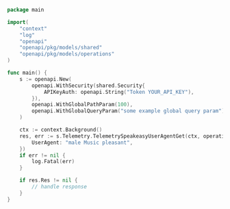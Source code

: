 ```go showLineNumbers copy filename="Telemetry Speakeasy User Agent Get usage example"
package main

import(
	"context"
	"log"
	"openapi"
	"openapi/pkg/models/shared"
	"openapi/pkg/models/operations"
)

func main() {
    s := openapi.New(
        openapi.WithSecurity(shared.Security{
            APIKeyAuth: openapi.String("Token YOUR_API_KEY"),
        }),
        openapi.WithGlobalPathParam(100),
        openapi.WithGlobalQueryParam("some example global query param"),
    )

    ctx := context.Background()
    res, err := s.Telemetry.TelemetrySpeakeasyUserAgentGet(ctx, operations.TelemetrySpeakeasyUserAgentGetRequest{
        UserAgent: "male Music pleasant",
    })
    if err != nil {
        log.Fatal(err)
    }

    if res.Res != nil {
        // handle response
    }
}
```
